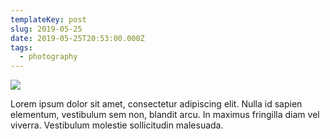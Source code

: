 ```yaml
---
templateKey: post
slug: 2019-05-25
date: 2019-05-25T20:53:00.000Z
tags:
  - photography
---
```

![](../../static/assets/20190525-IMG_2298.jpg)

Lorem ipsum dolor sit amet, consectetur adipiscing elit. Nulla id sapien elementum, vestibulum sem non, blandit arcu. In maximus fringilla diam vel viverra. Vestibulum molestie sollicitudin malesuada.